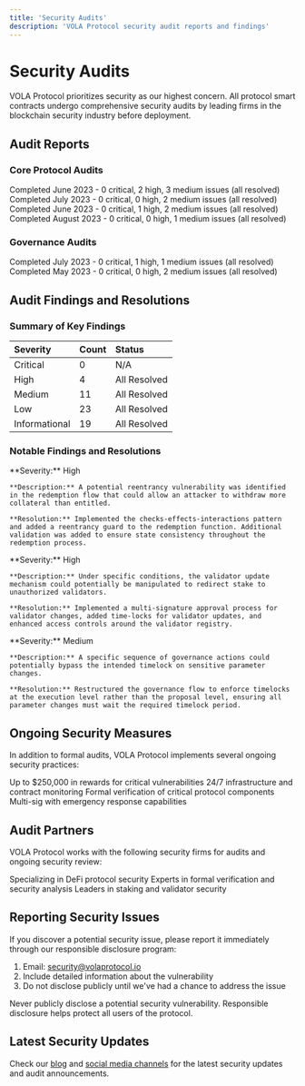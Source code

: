 ```yaml
---
title: 'Security Audits'
description: 'VOLA Protocol security audit reports and findings'
---
```


# Security Audits

VOLA Protocol prioritizes security as our highest concern. All protocol smart contracts undergo comprehensive security audits by leading firms in the blockchain security industry before deployment.

## Audit Reports

### Core Protocol Audits

<CardGroup cols={2}>
  <Card title="Wave Protocol Audit by FirmA" icon="shield-check" href="#">
    Completed June 2023 - 0 critical, 2 high, 3 medium issues (all resolved)
  </Card>
  <Card title="Wave Protocol Audit by FirmB" icon="shield-check" href="#">
    Completed July 2023 - 0 critical, 0 high, 2 medium issues (all resolved)
  </Card>
  <Card title="hbHYPE Audit by FirmA" icon="shield-check" href="#">
    Completed June 2023 - 0 critical, 1 high, 2 medium issues (all resolved)
  </Card>
  <Card title="hbHYPE Audit by FirmC" icon="shield-check" href="#">
    Completed August 2023 - 0 critical, 0 high, 1 medium issues (all resolved)
  </Card>
</CardGroup>

### Governance Audits

<CardGroup cols={2}>
  <Card title="Governance System Audit by FirmB" icon="shield-check" href="#">
    Completed July 2023 - 0 critical, 1 high, 1 medium issues (all resolved)
  </Card>
  <Card title="Token Contract Audit by FirmA" icon="shield-check" href="#">
    Completed May 2023 - 0 critical, 0 high, 2 medium issues (all resolved)
  </Card>
</CardGroup>

## Audit Findings and Resolutions

### Summary of Key Findings

| Severity | Count | Status |
| :------- | :---- | :----- |
| Critical | 0 | N/A |
| High | 4 | All Resolved |
| Medium | 11 | All Resolved |
| Low | 23 | All Resolved |
| Informational | 19 | All Resolved |

### Notable Findings and Resolutions

<AccordionGroup>
  <Accordion title="Wave Protocol - Reentrancy Risk in Redemption Flow">
    **Severity:** High
    
    **Description:** A potential reentrancy vulnerability was identified in the redemption flow that could allow an attacker to withdraw more collateral than entitled.
    
    **Resolution:** Implemented the checks-effects-interactions pattern and added a reentrancy guard to the redemption function. Additional validation was added to ensure state consistency throughout the redemption process.
  </Accordion>
  
  <Accordion title="hbHYPE - Validator Update Mechanism Vulnerability">
    **Severity:** High
    
    **Description:** Under specific conditions, the validator update mechanism could potentially be manipulated to redirect stake to unauthorized validators.
    
    **Resolution:** Implemented a multi-signature approval process for validator changes, added time-locks for validator updates, and enhanced access controls around the validator registry.
  </Accordion>
  
  <Accordion title="Governance - Timelock Bypass">
    **Severity:** Medium
    
    **Description:** A specific sequence of governance actions could potentially bypass the intended timelock on sensitive parameter changes.
    
    **Resolution:** Restructured the governance flow to enforce timelocks at the execution level rather than the proposal level, ensuring all parameter changes must wait the required timelock period.
  </Accordion>
</AccordionGroup>

## Ongoing Security Measures

In addition to formal audits, VOLA Protocol implements several ongoing security practices:

<CardGroup cols={2}>
  <Card title="Bug Bounty Program" icon="bug">
    Up to $250,000 in rewards for critical vulnerabilities
  </Card>
  <Card title="Continuous Monitoring" icon="eye">
    24/7 infrastructure and contract monitoring
  </Card>
  <Card title="Formal Verification" icon="check-double">
    Formal verification of critical protocol components
  </Card>
  <Card title="Security Council" icon="users-gear">
    Multi-sig with emergency response capabilities
  </Card>
</CardGroup>

## Audit Partners

VOLA Protocol works with the following security firms for audits and ongoing security review:

<CardGroup cols={3}>
  <Card title="Security Firm A" icon="building-shield">
    Specializing in DeFi protocol security
  </Card>
  <Card title="Security Firm B" icon="building-shield">
    Experts in formal verification and security analysis
  </Card>
  <Card title="Security Firm C" icon="building-shield">
    Leaders in staking and validator security
  </Card>
</CardGroup>

## Reporting Security Issues

If you discover a potential security issue, please report it immediately through our responsible disclosure program:

1. Email: security@volaprotocol.io
2. Include detailed information about the vulnerability
3. Do not disclose publicly until we've had a chance to address the issue

<Warning>
  Never publicly disclose a potential security vulnerability. Responsible disclosure helps protect all users of the protocol.
</Warning>

## Latest Security Updates

Check our [blog](https://vola.finance/blog) and [social media channels](https://twitter.com/volaprotocol) for the latest security updates and audit announcements. 